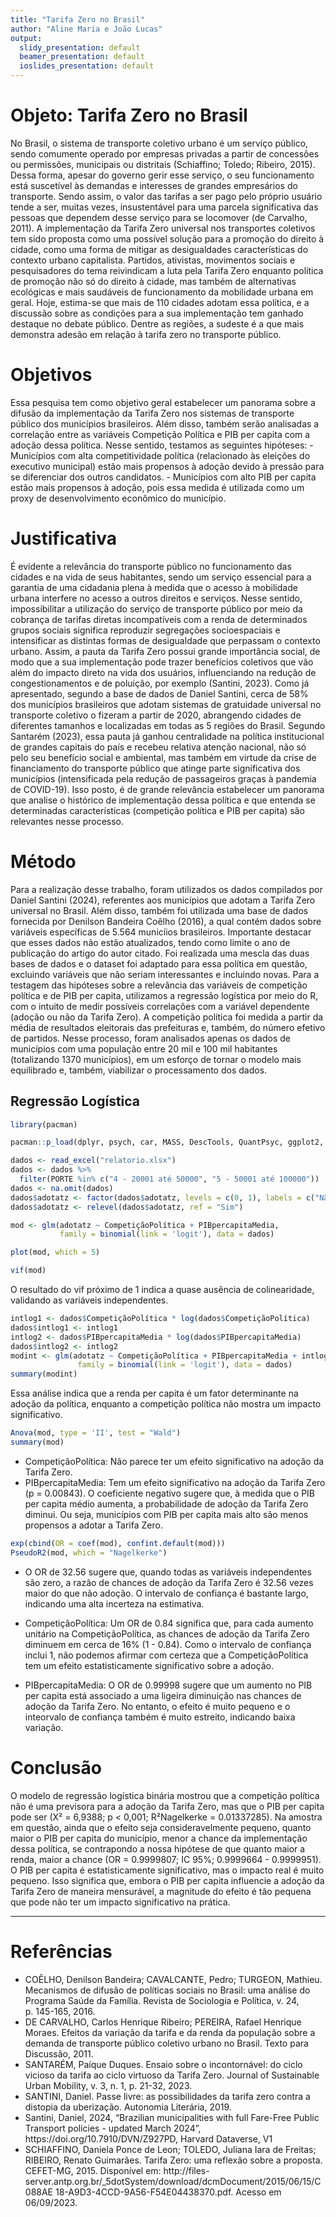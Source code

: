```yaml
---
title: "Tarifa Zero no Brasil"
author: "Aline Maria e João Lucas"
output:
  slidy_presentation: default
  beamer_presentation: default
  ioslides_presentation: default
---
```

# Objeto: Tarifa Zero no Brasil

No Brasil, o sistema de transporte coletivo urbano é um serviço público, sendo comumente operado por empresas privadas a partir de concessões ou permissões, municipais ou distritais (Schiaffino; Toledo; Ribeiro, 2015). Dessa forma, apesar do governo gerir esse serviço, o seu funcionamento está suscetível às demandas e interesses de grandes empresários do transporte. Sendo assim, o valor das tarifas a ser pago pelo próprio usuário tende a ser, muitas vezes, insustentável para uma parcela significativa das pessoas que dependem desse serviço para se locomover (de Carvalho, 2011). 
  A implementação da Tarifa Zero universal nos transportes coletivos tem sido proposta como uma possível solução para a promoção do direito à cidade, como uma forma de mitigar as desigualdades características do contexto urbano capitalista. Partidos, ativistas, movimentos sociais e pesquisadores do tema reivindicam a luta pela Tarifa Zero enquanto política de promoção não só do direito à cidade, mas também de alternativas ecológicas e mais saudáveis de funcionamento da mobilidade urbana em geral. 
  Hoje, estima-se que mais de 110 cidades adotam essa política, e a discussão sobre as condições para a sua implementação tem ganhado destaque no debate público. Dentre as regiões, a sudeste é a que mais demonstra adesão em relação à tarifa zero no transporte público.
 

# Objetivos
  Essa pesquisa tem como objetivo geral estabelecer um panorama sobre a difusão da implementação da Tarifa Zero nos sistemas de transporte público dos municípios brasileiros. Além disso, também serão analisadas a correlação entre as variáveis Competição Política e PIB per capita com a adoção dessa política. 
  Nesse sentido, testamos as seguintes hipóteses:
- Municípios com alta competitividade política (relacionado às eleições do executivo municipal) estão mais propensos à adoção devido à pressão para se diferenciar dos outros candidatos.
- Municípios com alto PIB per capita estão mais propensos à adoção, pois essa medida é utilizada como um proxy de desenvolvimento econômico do município. 


# Justificativa
  É evidente a relevância do transporte público no funcionamento das cidades e na vida de seus habitantes, sendo um serviço essencial para a garantia de uma cidadania plena à medida que o acesso à mobilidade urbana interfere no acesso a outros direitos e serviços. Nesse sentido, impossibilitar a utilização do serviço de transporte público por meio da cobrança de tarifas diretas incompatíveis com a renda de determinados grupos sociais significa reproduzir segregações socioespaciais e intensificar as distintas formas de desigualdade que perpassam o contexto urbano. Assim, a pauta da Tarifa Zero possui grande importância social, de modo que a sua implementação pode trazer benefícios coletivos que vão além do impacto direto na vida dos usuários, influenciando na redução de congestionamentos e de poluição, por exemplo (Santini, 2023).
  Como já apresentado, segundo a base de dados de Daniel Santini, cerca de 58% dos municípios brasileiros que adotam sistemas de gratuidade universal no transporte coletivo o fizeram a partir de 2020, abrangendo cidades de diferentes tamanhos e localizadas em todas as 5 regiões do Brasil. Segundo Santarém (2023), essa pauta já ganhou centralidade na política institucional de grandes capitais do país e recebeu relativa atenção nacional, não só pelo seu benefício social e ambiental, mas também em virtude da crise de financiamento do transporte público que atinge parte significativa dos municípios (intensificada pela redução de passageiros graças à pandemia de COVID-19).
  Isso posto, é de grande relevância estabelecer um panorama que analise o histórico de implementação dessa política e que entenda se determinadas características (competição política e PIB per capita) são relevantes nesse processo.


# Método
  Para a realização desse trabalho, foram utilizados os dados compilados por Daniel Santini (2024), referentes aos municípios que adotam a Tarifa Zero universal no Brasil. Além disso, também foi utilizada uma base de dados fornecida por Denilson Bandeira Coêlho (2016), a qual contém dados sobre variáveis específicas de 5.564 municíios brasileiros. Importante destacar que esses dados não estão atualizados, tendo como limite o ano de publicação do artigo do autor citado.
  Foi realizada uma mescla das duas bases de dados e o dataset foi adaptado para essa política em questão, excluindo variáveis que não seriam interessantes e incluindo novas. 
  Para a testagem das hipóteses sobre a relevância das variáveis de competição política e de PIB per capita, utilizamos a regressão logística por meio do R, com o intuito de medir possíveis correlações com a variável dependente (adoção ou não da Tarifa Zero). A competição política foi medida a partir da média de resultados eleitorais das prefeituras e, também, do número efetivo de partidos. Nesse processo, foram analisados apenas os dados de municípios com uma população entre 20 mil e 100 mil habitantes (totalizando 1370 municípios), em um esforço de tornar o modelo mais equilibrado e, também, viabilizar o processamento dos dados.


## Regressão Logística

```r
library(pacman)

pacman::p_load(dplyr, psych, car, MASS, DescTools, QuantPsyc, ggplot2, readxl)

dados <- read_excel("relatorio.xlsx")
dados <- dados %>%
  filter(PORTE %in% c("4 - 20001 até 50000", "5 - 50001 até 100000"))
dados <- na.omit(dados)
dados$adotatz <- factor(dados$adotatz, levels = c(0, 1), labels = c("Não", "Sim"))
dados$adotatz <- relevel(dados$adotatz, ref = "Sim")
``` 

```r
mod <- glm(adotatz ~ CompetiçãoPolítica + PIBpercapitaMedia,
           family = binomial(link = 'logit'), data = dados)
```

```r
plot(mod, which = 5)
```

```r
vif(mod)
```
O resultado do vif próximo de 1 indica a quase ausência de colinearidade, validando as variáveis independentes. 

```r
intlog1 <- dados$CompetiçãoPolítica * log(dados$CompetiçãoPolítica)
dados$intlog1 <- intlog1
intlog2 <- dados$PIBpercapitaMedia * log(dados$PIBpercapitaMedia)
dados$intlog2 <- intlog2
modint <- glm(adotatz ~ CompetiçãoPolítica + PIBpercapitaMedia + intlog1 + intlog2,
               family = binomial(link = 'logit'), data = dados)
summary(modint)
```
Essa análise indica que a renda per capita é um fator determinante na adoção da política, enquanto a competição política não mostra um impacto significativo.


```r
Anova(mod, type = 'II', test = "Wald")
summary(mod)
```
- CompetiçãoPolítica: Não parece ter um efeito significativo na adoção da Tarifa Zero.
- PIBpercapitaMedia: Tem um efeito significativo na adoção da Tarifa Zero (p = 0.00843). O coeficiente negativo sugere que, à medida que o PIB per capita médio aumenta, a probabilidade de adoção da Tarifa Zero diminui. Ou seja, municípios com PIB per capita mais alto são menos propensos a adotar a Tarifa Zero.

```r
exp(cbind(OR = coef(mod), confint.default(mod)))
PseudoR2(mod, which = "Nagelkerke")
```
- O OR de 32.56 sugere que, quando todas as variáveis independentes são zero, a razão de chances de adoção da Tarifa Zero é 32.56 vezes maior do que não adoção. O intervalo de confiança é bastante largo, indicando uma alta incerteza na estimativa.

- CompetiçãoPolítica: Um OR de 0.84 significa que, para cada aumento unitário na CompetiçãoPolítica, as chances de adoção da Tarifa Zero diminuem em cerca de 16% (1 - 0.84). Como o intervalo de confiança inclui 1, não podemos afirmar com certeza que a CompetiçãoPolítica tem um efeito estatisticamente significativo sobre a adoção.

- PIBpercapitaMedia: O OR de 0.99998 sugere que um aumento no PIB per capita está associado a uma ligeira diminuição nas chances de adoção da Tarifa Zero. No entanto, o efeito é muito pequeno e o inteorvalo de confiança também é muito estreito, indicando baixa variação.

 
# Conclusão

O modelo de regressão logística binária mostrou que a competição política não é uma previsora para a adoção da Tarifa Zero, mas que o PIB per capita pode ser (X² = 6,9388; p < 0,001; R²Nagelkerke = 0.01337285). Na amostra em questão, ainda que o efeito seja consideravelmente pequeno, quanto maior o PIB per capita do município, menor a chance da implementação dessa política, se contrapondo a nossa hipótese de que quanto maior a renda, maior a chance (OR = 0.9999807; IC 95%; 0.9999664 - 0.9999951). O PIB per capita é estatisticamente significativo, mas o impacto real é muito pequeno. Isso significa que, embora o PIB per capita influencie a adoção da Tarifa Zero de maneira mensurável, a magnitude do efeito é tão pequena que pode não ter um impacto significativo na prática.

---

# Referências
- COÊLHO, Denilson Bandeira; CAVALCANTE, Pedro; TURGEON, Mathieu. Mecanismos de difusão de políticas sociais no Brasil: uma análise do Programa Saúde da Família. Revista de Sociologia e Política, v. 24, p. 145-165, 2016.
- DE CARVALHO, Carlos Henrique Ribeiro; PEREIRA, Rafael Henrique Moraes. Efeitos da variação da tarifa e da renda da população sobre a demanda de transporte público coletivo urbano no Brasil. Texto para Discussão, 2011.
- SANTARÉM, Paíque Duques. Ensaio sobre o incontornável: do ciclo vicioso da tarifa ao ciclo virtuoso da Tarifa Zero. Journal of Sustainable Urban Mobility, v. 3, n. 1, p. 21-32, 2023.
- SANTINI, Daniel. Passe livre: as possibilidades da tarifa zero contra a distopia da uberização. Autonomia Literária, 2019.
- Santini, Daniel, 2024, "Brazilian municipalities with full Fare-Free Public Transport policies - updated March 2024", https://doi.org/10.7910/DVN/Z927PD, Harvard Dataverse, V1
- SCHIAFFINO, Daniela Ponce de Leon; TOLEDO, Juliana Iara de Freitas; RIBEIRO, Renato
Guimarães. Tarifa Zero: uma reflexão sobre a proposta. CEFET-MG, 2015. Disponível
em: http://files-server.antp.org.br/_5dotSystem/download/dcmDocument/2015/06/15/C088AE
18-A9D3-4CCD-9A56-F54E04438370.pdf. Acesso em 06/09/2023.

